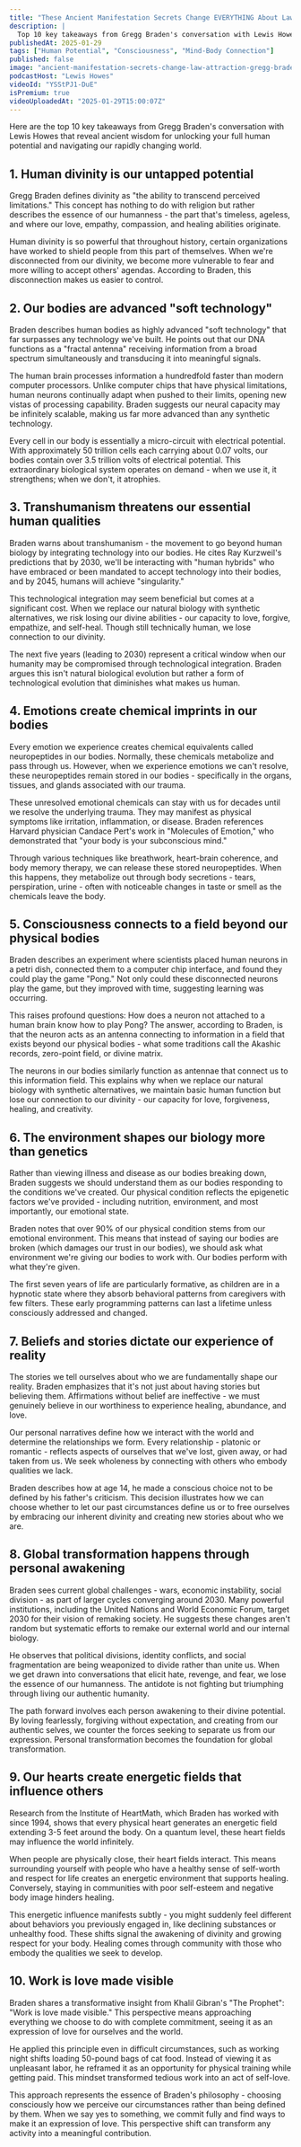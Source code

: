 ```yaml
---
title: "These Ancient Manifestation Secrets Change EVERYTHING About Law of Attraction! Gregg Braden"
description: |
  Top 10 key takeaways from Gregg Braden's conversation with Lewis Howes that reveal ancient wisdom for unlocking your full human potential and navigating our rapidly changing world.
publishedAt: 2025-01-29
tags: ["Human Potential", "Consciousness", "Mind-Body Connection"]
published: false
image: "ancient-manifestation-secrets-change-law-attraction-gregg-braden.jpg"
podcastHost: "Lewis Howes"
videoId: "YSStPJ1-DuE"
isPremium: true
videoUploadedAt: "2025-01-29T15:00:07Z"
---
```



<PodcastSummaryPageLayout frontmatter={frontmatter}>

Here are the top 10 key takeaways from Gregg Braden's conversation with Lewis Howes that reveal ancient wisdom for unlocking your full human potential and navigating our rapidly changing world.

## 1. Human divinity is our untapped potential

Gregg Braden defines divinity as "the ability to transcend perceived limitations." This concept has nothing to do with religion but rather describes the essence of our humanness - the part that's timeless, ageless, and where our love, empathy, compassion, and healing abilities originate.

Human divinity is so powerful that throughout history, certain organizations have worked to shield people from this part of themselves. When we're disconnected from our divinity, we become more vulnerable to fear and more willing to accept others' agendas. According to Braden, this disconnection makes us easier to control.

## 2. Our bodies are advanced "soft technology"

Braden describes human bodies as highly advanced "soft technology" that far surpasses any technology we've built. He points out that our DNA functions as a "fractal antenna" receiving information from a broad spectrum simultaneously and transducing it into meaningful signals.

The human brain processes information a hundredfold faster than modern computer processors. Unlike computer chips that have physical limitations, human neurons continually adapt when pushed to their limits, opening new vistas of processing capability. Braden suggests our neural capacity may be infinitely scalable, making us far more advanced than any synthetic technology.

Every cell in our body is essentially a micro-circuit with electrical potential. With approximately 50 trillion cells each carrying about 0.07 volts, our bodies contain over 3.5 trillion volts of electrical potential. This extraordinary biological system operates on demand - when we use it, it strengthens; when we don't, it atrophies.

## 3. Transhumanism threatens our essential human qualities

Braden warns about transhumanism - the movement to go beyond human biology by integrating technology into our bodies. He cites Ray Kurzweil's predictions that by 2030, we'll be interacting with "human hybrids" who have embraced or been mandated to accept technology into their bodies, and by 2045, humans will achieve "singularity."

This technological integration may seem beneficial but comes at a significant cost. When we replace our natural biology with synthetic alternatives, we risk losing our divine abilities - our capacity to love, forgive, empathize, and self-heal. Though still technically human, we lose connection to our divinity.

The next five years (leading to 2030) represent a critical window when our humanity may be compromised through technological integration. Braden argues this isn't natural biological evolution but rather a form of technological evolution that diminishes what makes us human.

## 4. Emotions create chemical imprints in our bodies

Every emotion we experience creates chemical equivalents called neuropeptides in our bodies. Normally, these chemicals metabolize and pass through us. However, when we experience emotions we can't resolve, these neuropeptides remain stored in our bodies - specifically in the organs, tissues, and glands associated with our trauma.

These unresolved emotional chemicals can stay with us for decades until we resolve the underlying trauma. They may manifest as physical symptoms like irritation, inflammation, or disease. Braden references Harvard physician Candace Pert's work in "Molecules of Emotion," who demonstrated that "your body is your subconscious mind."

Through various techniques like breathwork, heart-brain coherence, and body memory therapy, we can release these stored neuropeptides. When this happens, they metabolize out through body secretions - tears, perspiration, urine - often with noticeable changes in taste or smell as the chemicals leave the body.

## 5. Consciousness connects to a field beyond our physical bodies

Braden describes an experiment where scientists placed human neurons in a petri dish, connected them to a computer chip interface, and found they could play the game "Pong." Not only could these disconnected neurons play the game, but they improved with time, suggesting learning was occurring.

This raises profound questions: How does a neuron not attached to a human brain know how to play Pong? The answer, according to Braden, is that the neuron acts as an antenna connecting to information in a field that exists beyond our physical bodies - what some traditions call the Akashic records, zero-point field, or divine matrix.

The neurons in our bodies similarly function as antennae that connect us to this information field. This explains why when we replace our natural biology with synthetic alternatives, we maintain basic human function but lose our connection to our divinity - our capacity for love, forgiveness, healing, and creativity.

## 6. The environment shapes our biology more than genetics

Rather than viewing illness and disease as our bodies breaking down, Braden suggests we should understand them as our bodies responding to the conditions we've created. Our physical condition reflects the epigenetic factors we've provided - including nutrition, environment, and most importantly, our emotional state.

Braden notes that over 90% of our physical condition stems from our emotional environment. This means that instead of saying our bodies are broken (which damages our trust in our bodies), we should ask what environment we're giving our bodies to work with. Our bodies perform with what they're given.

The first seven years of life are particularly formative, as children are in a hypnotic state where they absorb behavioral patterns from caregivers with few filters. These early programming patterns can last a lifetime unless consciously addressed and changed.

## 7. Beliefs and stories dictate our experience of reality

The stories we tell ourselves about who we are fundamentally shape our reality. Braden emphasizes that it's not just about having stories but believing them. Affirmations without belief are ineffective - we must genuinely believe in our worthiness to experience healing, abundance, and love.

Our personal narratives define how we interact with the world and determine the relationships we form. Every relationship - platonic or romantic - reflects aspects of ourselves that we've lost, given away, or had taken from us. We seek wholeness by connecting with others who embody qualities we lack.

Braden describes how at age 14, he made a conscious choice not to be defined by his father's criticism. This decision illustrates how we can choose whether to let our past circumstances define us or to free ourselves by embracing our inherent divinity and creating new stories about who we are.

## 8. Global transformation happens through personal awakening

Braden sees current global challenges - wars, economic instability, social division - as part of larger cycles converging around 2030. Many powerful institutions, including the United Nations and World Economic Forum, target 2030 for their vision of remaking society. He suggests these changes aren't random but systematic efforts to remake our external world and our internal biology.

He observes that political divisions, identity conflicts, and social fragmentation are being weaponized to divide rather than unite us. When we get drawn into conversations that elicit hate, revenge, and fear, we lose the essence of our humanness. The antidote is not fighting but triumphing through living our authentic humanity.

The path forward involves each person awakening to their divine potential. By loving fearlessly, forgiving without expectation, and creating from our authentic selves, we counter the forces seeking to separate us from our expression. Personal transformation becomes the foundation for global transformation.

## 9. Our hearts create energetic fields that influence others

Research from the Institute of HeartMath, which Braden has worked with since 1994, shows that every physical heart generates an energetic field extending 3-5 feet around the body. On a quantum level, these heart fields may influence the world infinitely.

When people are physically close, their heart fields interact. This means surrounding yourself with people who have a healthy sense of self-worth and respect for life creates an energetic environment that supports healing. Conversely, staying in communities with poor self-esteem and negative body image hinders healing.

This energetic influence manifests subtly - you might suddenly feel different about behaviors you previously engaged in, like declining substances or unhealthy food. These shifts signal the awakening of divinity and growing respect for your body. Healing comes through community with those who embody the qualities we seek to develop.

## 10. Work is love made visible

Braden shares a transformative insight from Khalil Gibran's "The Prophet": "Work is love made visible." This perspective means approaching everything we choose to do with complete commitment, seeing it as an expression of love for ourselves and the world.

He applied this principle even in difficult circumstances, such as working night shifts loading 50-pound bags of cat food. Instead of viewing it as unpleasant labor, he reframed it as an opportunity for physical training while getting paid. This mindset transformed tedious work into an act of self-love.

This approach represents the essence of Braden's philosophy - choosing consciously how we perceive our circumstances rather than being defined by them. When we say yes to something, we commit fully and find ways to make it an expression of love. This perspective shift can transform any activity into a meaningful contribution.

</PodcastSummaryPageLayout>
